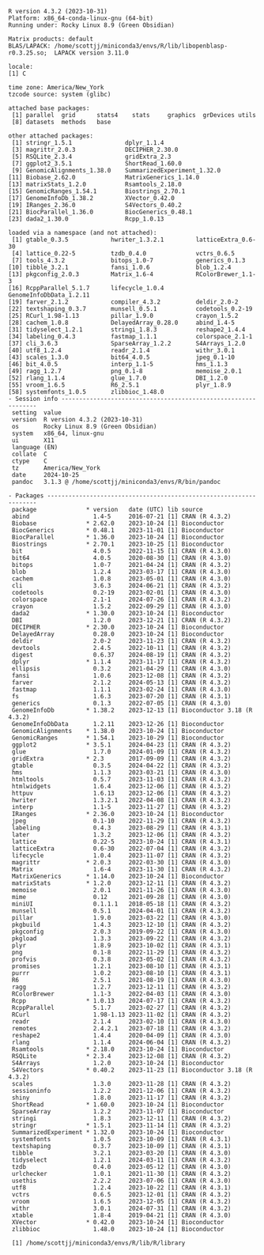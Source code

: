 ```         
R version 4.3.2 (2023-10-31)
Platform: x86_64-conda-linux-gnu (64-bit)
Running under: Rocky Linux 8.9 (Green Obsidian)

Matrix products: default
BLAS/LAPACK: /home/scottjj/miniconda3/envs/R/lib/libopenblasp-r0.3.25.so;  LAPACK version 3.11.0

locale:
[1] C

time zone: America/New_York
tzcode source: system (glibc)

attached base packages:
 [1] parallel  grid      stats4    stats     graphics  grDevices utils    
 [8] datasets  methods   base     

other attached packages:
 [1] stringr_1.5.1               dplyr_1.1.4                
 [3] magrittr_2.0.3              DECIPHER_2.30.0            
 [5] RSQLite_2.3.4               gridExtra_2.3              
 [7] ggplot2_3.5.1               ShortRead_1.60.0           
 [9] GenomicAlignments_1.38.0    SummarizedExperiment_1.32.0
[11] Biobase_2.62.0              MatrixGenerics_1.14.0      
[13] matrixStats_1.2.0           Rsamtools_2.18.0           
[15] GenomicRanges_1.54.1        Biostrings_2.70.1          
[17] GenomeInfoDb_1.38.2         XVector_0.42.0             
[19] IRanges_2.36.0              S4Vectors_0.40.2           
[21] BiocParallel_1.36.0         BiocGenerics_0.48.1        
[23] dada2_1.30.0                Rcpp_1.0.13                

loaded via a namespace (and not attached):
 [1] gtable_0.3.5            hwriter_1.3.2.1         latticeExtra_0.6-30    
 [4] lattice_0.22-5          tzdb_0.4.0              vctrs_0.6.5            
 [7] tools_4.3.2             bitops_1.0-7            generics_0.1.3         
[10] tibble_3.2.1            fansi_1.0.6             blob_1.2.4             
[13] pkgconfig_2.0.3         Matrix_1.6-4            RColorBrewer_1.1-3     
[16] RcppParallel_5.1.7      lifecycle_1.0.4         GenomeInfoDbData_1.2.11
[19] farver_2.1.2            compiler_4.3.2          deldir_2.0-2           
[22] textshaping_0.3.7       munsell_0.5.1           codetools_0.2-19       
[25] RCurl_1.98-1.13         pillar_1.9.0            crayon_1.5.2           
[28] cachem_1.0.8            DelayedArray_0.28.0     abind_1.4-5            
[31] tidyselect_1.2.1        stringi_1.8.3           reshape2_1.4.4         
[34] labeling_0.4.3          fastmap_1.1.1           colorspace_2.1-1       
[37] cli_3.6.3               SparseArray_1.2.2       S4Arrays_1.2.0         
[40] utf8_1.2.4              readr_2.1.4             withr_3.0.1            
[43] scales_1.3.0            bit64_4.0.5             jpeg_0.1-10            
[46] bit_4.0.5               interp_1.1-5            hms_1.1.3              
[49] ragg_1.2.7              png_0.1-8               memoise_2.0.1          
[52] rlang_1.1.4             glue_1.7.0              DBI_1.2.0              
[55] vroom_1.6.5             R6_2.5.1                plyr_1.8.9             
[58] systemfonts_1.0.5       zlibbioc_1.48.0        
- Session info ---------------------------------------------------------------
 setting  value
 version  R version 4.3.2 (2023-10-31)
 os       Rocky Linux 8.9 (Green Obsidian)
 system   x86_64, linux-gnu
 ui       X11
 language (EN)
 collate  C
 ctype    C
 tz       America/New_York
 date     2024-10-25
 pandoc   3.1.3 @ /home/scottjj/miniconda3/envs/R/bin/pandoc

- Packages -------------------------------------------------------------------
 package              * version   date (UTC) lib source
 abind                  1.4-5     2016-07-21 [1] CRAN (R 4.3.2)
 Biobase              * 2.62.0    2023-10-24 [1] Bioconductor
 BiocGenerics         * 0.48.1    2023-11-01 [1] Bioconductor
 BiocParallel         * 1.36.0    2023-10-24 [1] Bioconductor
 Biostrings           * 2.70.1    2023-10-25 [1] Bioconductor
 bit                    4.0.5     2022-11-15 [1] CRAN (R 4.3.0)
 bit64                  4.0.5     2020-08-30 [1] CRAN (R 4.3.0)
 bitops                 1.0-7     2021-04-24 [1] CRAN (R 4.3.2)
 blob                   1.2.4     2023-03-17 [1] CRAN (R 4.3.0)
 cachem                 1.0.8     2023-05-01 [1] CRAN (R 4.3.0)
 cli                    3.6.3     2024-06-21 [1] CRAN (R 4.3.2)
 codetools              0.2-19    2023-02-01 [1] CRAN (R 4.3.0)
 colorspace             2.1-1     2024-07-26 [1] CRAN (R 4.3.2)
 crayon                 1.5.2     2022-09-29 [1] CRAN (R 4.3.0)
 dada2                * 1.30.0    2023-10-24 [1] Bioconductor
 DBI                    1.2.0     2023-12-21 [1] CRAN (R 4.3.2)
 DECIPHER             * 2.30.0    2023-10-24 [1] Bioconductor
 DelayedArray           0.28.0    2023-10-24 [1] Bioconductor
 deldir                 2.0-2     2023-11-23 [1] CRAN (R 4.3.2)
 devtools               2.4.5     2022-10-11 [1] CRAN (R 4.3.2)
 digest                 0.6.37    2024-08-19 [1] CRAN (R 4.3.2)
 dplyr                * 1.1.4     2023-11-17 [1] CRAN (R 4.3.2)
 ellipsis               0.3.2     2021-04-29 [1] CRAN (R 4.3.0)
 fansi                  1.0.6     2023-12-08 [1] CRAN (R 4.3.2)
 farver                 2.1.2     2024-05-13 [1] CRAN (R 4.3.2)
 fastmap                1.1.1     2023-02-24 [1] CRAN (R 4.3.0)
 fs                     1.6.3     2023-07-20 [1] CRAN (R 4.3.1)
 generics               0.1.3     2022-07-05 [1] CRAN (R 4.3.0)
 GenomeInfoDb         * 1.38.2    2023-12-13 [1] Bioconductor 3.18 (R 4.3.2)
 GenomeInfoDbData       1.2.11    2023-12-26 [1] Bioconductor
 GenomicAlignments    * 1.38.0    2023-10-24 [1] Bioconductor
 GenomicRanges        * 1.54.1    2023-10-29 [1] Bioconductor
 ggplot2              * 3.5.1     2024-04-23 [1] CRAN (R 4.3.2)
 glue                   1.7.0     2024-01-09 [1] CRAN (R 4.3.2)
 gridExtra            * 2.3       2017-09-09 [1] CRAN (R 4.3.2)
 gtable                 0.3.5     2024-04-22 [1] CRAN (R 4.3.2)
 hms                    1.1.3     2023-03-21 [1] CRAN (R 4.3.0)
 htmltools              0.5.7     2023-11-03 [1] CRAN (R 4.3.2)
 htmlwidgets            1.6.4     2023-12-06 [1] CRAN (R 4.3.2)
 httpuv                 1.6.13    2023-12-06 [1] CRAN (R 4.3.2)
 hwriter                1.3.2.1   2022-04-08 [1] CRAN (R 4.3.2)
 interp                 1.1-5     2023-11-27 [1] CRAN (R 4.3.2)
 IRanges              * 2.36.0    2023-10-24 [1] Bioconductor
 jpeg                   0.1-10    2022-11-29 [1] CRAN (R 4.3.2)
 labeling               0.4.3     2023-08-29 [1] CRAN (R 4.3.1)
 later                  1.3.2     2023-12-06 [1] CRAN (R 4.3.2)
 lattice                0.22-5    2023-10-24 [1] CRAN (R 4.3.1)
 latticeExtra           0.6-30    2022-07-04 [1] CRAN (R 4.3.2)
 lifecycle              1.0.4     2023-11-07 [1] CRAN (R 4.3.2)
 magrittr             * 2.0.3     2022-03-30 [1] CRAN (R 4.3.0)
 Matrix                 1.6-4     2023-11-30 [1] CRAN (R 4.3.2)
 MatrixGenerics       * 1.14.0    2023-10-24 [1] Bioconductor
 matrixStats          * 1.2.0     2023-12-11 [1] CRAN (R 4.3.2)
 memoise                2.0.1     2021-11-26 [1] CRAN (R 4.3.0)
 mime                   0.12      2021-09-28 [1] CRAN (R 4.3.0)
 miniUI                 0.1.1.1   2018-05-18 [1] CRAN (R 4.3.2)
 munsell                0.5.1     2024-04-01 [1] CRAN (R 4.3.2)
 pillar                 1.9.0     2023-03-22 [1] CRAN (R 4.3.0)
 pkgbuild               1.4.3     2023-12-10 [1] CRAN (R 4.3.2)
 pkgconfig              2.0.3     2019-09-22 [1] CRAN (R 4.3.0)
 pkgload                1.3.3     2023-09-22 [1] CRAN (R 4.3.2)
 plyr                   1.8.9     2023-10-02 [1] CRAN (R 4.3.1)
 png                    0.1-8     2022-11-29 [1] CRAN (R 4.3.2)
 profvis                0.3.8     2023-05-02 [1] CRAN (R 4.3.2)
 promises               1.2.1     2023-08-10 [1] CRAN (R 4.3.1)
 purrr                  1.0.2     2023-08-10 [1] CRAN (R 4.3.1)
 R6                     2.5.1     2021-08-19 [1] CRAN (R 4.3.0)
 ragg                   1.2.7     2023-12-11 [1] CRAN (R 4.3.2)
 RColorBrewer           1.1-3     2022-04-03 [1] CRAN (R 4.3.0)
 Rcpp                 * 1.0.13    2024-07-17 [1] CRAN (R 4.3.2)
 RcppParallel           5.1.7     2023-02-27 [1] CRAN (R 4.3.2)
 RCurl                  1.98-1.13 2023-11-02 [1] CRAN (R 4.3.2)
 readr                  2.1.4     2023-02-10 [1] CRAN (R 4.3.0)
 remotes                2.4.2.1   2023-07-18 [1] CRAN (R 4.3.2)
 reshape2               1.4.4     2020-04-09 [1] CRAN (R 4.3.0)
 rlang                  1.1.4     2024-06-04 [1] CRAN (R 4.3.2)
 Rsamtools            * 2.18.0    2023-10-24 [1] Bioconductor
 RSQLite              * 2.3.4     2023-12-08 [1] CRAN (R 4.3.2)
 S4Arrays               1.2.0     2023-10-24 [1] Bioconductor
 S4Vectors            * 0.40.2    2023-11-23 [1] Bioconductor 3.18 (R 4.3.2)
 scales                 1.3.0     2023-11-28 [1] CRAN (R 4.3.2)
 sessioninfo            1.2.2     2021-12-06 [1] CRAN (R 4.3.2)
 shiny                  1.8.0     2023-11-17 [1] CRAN (R 4.3.2)
 ShortRead            * 1.60.0    2023-10-24 [1] Bioconductor
 SparseArray            1.2.2     2023-11-07 [1] Bioconductor
 stringi                1.8.3     2023-12-11 [1] CRAN (R 4.3.2)
 stringr              * 1.5.1     2023-11-14 [1] CRAN (R 4.3.2)
 SummarizedExperiment * 1.32.0    2023-10-24 [1] Bioconductor
 systemfonts            1.0.5     2023-10-09 [1] CRAN (R 4.3.1)
 textshaping            0.3.7     2023-10-09 [1] CRAN (R 4.3.1)
 tibble                 3.2.1     2023-03-20 [1] CRAN (R 4.3.0)
 tidyselect             1.2.1     2024-03-11 [1] CRAN (R 4.3.2)
 tzdb                   0.4.0     2023-05-12 [1] CRAN (R 4.3.0)
 urlchecker             1.0.1     2021-11-30 [1] CRAN (R 4.3.2)
 usethis                2.2.2     2023-07-06 [1] CRAN (R 4.3.0)
 utf8                   1.2.4     2023-10-22 [1] CRAN (R 4.3.1)
 vctrs                  0.6.5     2023-12-01 [1] CRAN (R 4.3.2)
 vroom                  1.6.5     2023-12-05 [1] CRAN (R 4.3.2)
 withr                  3.0.1     2024-07-31 [1] CRAN (R 4.3.2)
 xtable                 1.8-4     2019-04-21 [1] CRAN (R 4.3.0)
 XVector              * 0.42.0    2023-10-24 [1] Bioconductor
 zlibbioc               1.48.0    2023-10-24 [1] Bioconductor

 [1] /home/scottjj/miniconda3/envs/R/lib/R/library
```